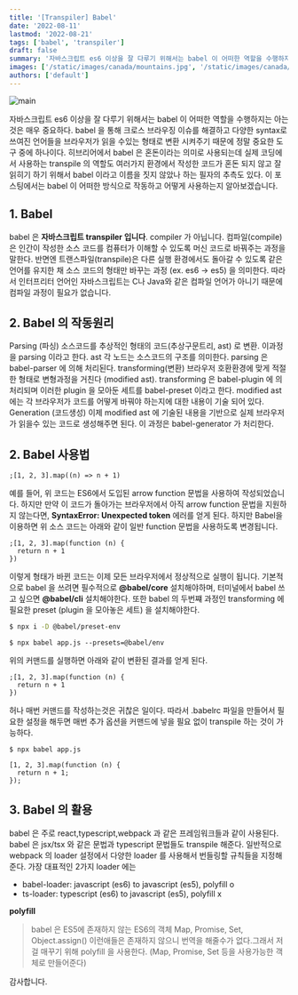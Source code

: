 ```yaml
---
title: '[Transpiler] Babel'
date: '2022-08-11'
lastmod: '2022-08-21'
tags: ['babel', 'transpiler']
draft: false
summary: '자바스크립트 es6 이상을 잘 다루기 위해서는 babel 이 어떠한 역할을 수행하지는 아는 것은 매우 중요하다. babel 을 통해 크로스 브라우징 이슈를 해결하고 다양한 syntax로 쓰여진 언어들을 브라우저가 읽을 수있는 형태로 변환 시켜주기 때문에 정말 중요한 도구 중에 하나이다. 히브리어에서 babel 은 혼돈이라는 의미로 사용되는데 실제 코딩에서 사용하는 transpile 의 역할도 여러가지 환경에서 작성한 코드가 혼돈 되지 않고 잘 읽히기 하기 위해서 babel 이라고 이름을 짓지 않았나 하는 필자의 추측도 있다. 이 포스팅에서는 babel 이 어떠한 방식으로 작동하고 어떻게 사용하는지 알아보겠습니다.'
images: ['/static/images/canada/mountains.jpg', '/static/images/canada/toronto.jpg']
authors: ['default']
---
```


![main](/static/babel/cover.jpg)

자바스크립트 es6 이상을 잘 다루기 위해서는 babel 이 어떠한 역할을 수행하지는 아는 것은 매우 중요하다. babel 을 통해 크로스 브라우징 이슈를 해결하고 다양한 syntax로 쓰여진 언어들을 브라우저가 읽을 수있는 형태로 변환 시켜주기 때문에 정말 중요한 도구 중에 하나이다. 히브리어에서 babel 은 혼돈이라는 의미로 사용되는데 실제 코딩에서 사용하는 transpile 의 역할도 여러가지 환경에서 작성한 코드가 혼돈 되지 않고 잘 읽히기 하기 위해서 babel 이라고 이름을 짓지 않았나 하는 필자의 추측도 있다. 이 포스팅에서는 babel 이 어떠한 방식으로 작동하고 어떻게 사용하는지 알아보겠습니다.

## 1. Babel

babel 은 **자바스크립트 transpiler 입니다**. compiler 가 아닙니다. 컴파일(compile)은 인간이 작성한 소스 코드를 컴퓨터가 이해할 수 있도록 머신 코드로 바꿔주는 과정을 말한다. 반면엔
트랜스파일(transpile)은 다른 실행 환경에서도 돌아갈 수 있도록 같은 언어를 유지한 채 소스 코드의 형태만 바꾸는 과정 (ex. es6 -> es5) 을 의미한다. 따라서 인터프리터 언어인 자바스크립트는 C나 Java와 같은 컴파일 언어가 아니기 때문에 컴파일 과정이 필요가 없습니다.

## 2. Babel 의 작동원리

Parsing (파싱)
소스코드를 추상적인 형태의 코드(추상구문트리, ast) 로 변환. 이과정을 parsing 이라고 한다. ast 각 노드는 소스코드의 구조를 의미한다. parsing 은 babel-parser 에 의해 처리된다.
transforming(변환)
브라우저 호환환경에 맞게 적절한 형태로 변형과정을 거친다 (modified ast). transforming 은 babel-plugin 에 의 처리되며 이러한 plugin 을 모아둔 세트를 babel-preset 이라고 한다. modified ast 에는 각 브라우저가 코드를 어떻게 바꿔야 하는지에 대한 내용이 기술 되어 있다.
Generation (코드생성)
이제 modified ast 에 기술된 내용을 기반으로 실제 브라우저가 읽을수 있는 코드로 생성해주면 된다. 이 과정은 babel-generator 가 처리한다.

## 2. Babel 사용법

```tsx
;[1, 2, 3].map((n) => n + 1)
```

예를 들어, 위 코드는 ES6에서 도입된 arrow function 문법을 사용하여 작성되었습니다. 하지만 만약 이 코드가 돌아가는 브라우저에서 아직 arrow function 문법을 지원하지 않는다면, **SyntaxError: Unexpected token** 에러를 얻게 된다. 하지만 Babel을 이용하면 위 소스 코드는 아래와 같이 일반 function 문법을 사용하도록 변경됩니다.

```tsx
;[1, 2, 3].map(function (n) {
  return n + 1
})
```

이렇게 형태가 바뀐 코드는 이제 모든 브라우저에서 정상적으로 실행이 됩니다. 기본적으로 babel 을 쓰려면 필수적으로 **@babel/core** 설치해야하며, 터미널에서 babel 쓰고 싶으면 **@babel/cli** 설치해야한다.
또한 babel 의 두번쨰 과정인 transforming 에 필요한 preset (plugin 을 모아놓은 세트) 을 설치해야한다.

```bash
$ npx i -D @babel/preset-env
```

```tsx
$ npx babel app.js --presets=@babel/env
```

위의 커맨드를 실행하면 아래와 같이 변환된 결과를 얻게 된다.

```tsx
;[1, 2, 3].map(function (n) {
  return n + 1
})
```

허나 매번 커맨드를 작성하는것은 귀찮은 일이다. 따라서 .babelrc 파일을 만들어서 필요한 설정을 해두면 매번 추가 옵션을 커맨드에 넣을 필요 없이 transpile 하는 것이 가능하다.

```tsx
$ npx babel app.js

[1, 2, 3].map(function (n) {
  return n + 1;
});
```

## 3. Babel 의 활용

babel 은 주로 react,typescript,webpack 과 같은 프레임워크들과 같이 사용된다. babel 은 jsx/tsx 와 같은 문법과 typescript 문법들도 transpile 해준다. 일반적으로 webpack 의 loader 설정에서 다양한 loader 를 사용해서 번들링할 규칙들을 지정해준다. 가장 대표적인 2가지 loader 에는

- babel-loader: javascript (es6) to javascript (es5), polyfill o
- ts-loader: typescript (es6) to javascript (es5), polyfill x

**polyfill**

> babel 은 ES5에 존재하지 않는 ES6의 객체 Map, Promise, Set, Object.assign() 이런애들은 존재하지 않으니 번역을 해줄수가 없다.그래서 저걸 매꾸기 위해 polyfill 을 사용한다. (Map, Promise, Set 등을 사용가능한 객체로 만들어준다)

감사합니다.

